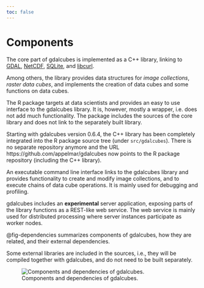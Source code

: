 ```yaml
---
toc: false
---
```


# Components

The core part of gdalcubes is implemented as a C++ library, linking to [GDAL](https://www.gdal.org), [NetCDF](https://www.unidata.ucar.edu/software/netcdf), [SQLite](https://www.sqlite.org), and [libcurl](https://curl.haxx.se/libcurl).

Among others, the library provides data structures for *image collections*, *raster data cubes*, and implements the creation of data cubes and some functions on data cubes.

The R package targets at data scientists and provides an easy to use interface to the gdalcubes library. It is, however, mostly a wrapper, i.e. does not add much functionality. The package includes the sources of the core library and does not link to the separately built library.

::: {.callout-important}
Starting with gdalcubes version 0.6.4, the C++ library has been completely integrated into the R package source tree (under `src/gdalcubes`). There is no separate repository anymore and the URL https://github.com/appelmar/gdalcubes now points to the R package repository (including the C++ library).  
:::

An executable command line interface links to the gdalcubes library and provides functionality to create and modify image collections, and to execute chains of data cube operations. It is mainly used for debugging and profiling.

gdalcubes includes an **experimental** server application, exposing parts of the library functions as a REST-like web service. The web service is mainly used for distributed processing where server instances participate as worker nodes.

@fig-dependencies  summarizes components of gdalcubes, how they are related, and their external dependencies.

::: callout-note
Some external libraries are included in the sources, i.e., they will be compiled together with gdalcubes, and do not need to be built separately.
:::

![Components and dependencies of gdalcubes.](dependencies.png){#fig-dependencies}
